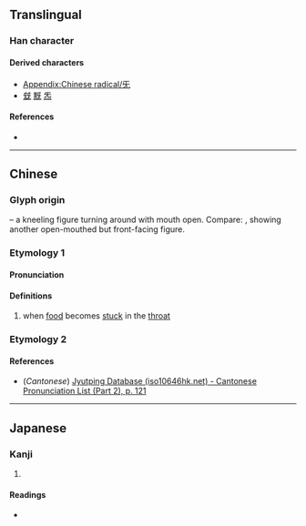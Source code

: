 {{see|兂}}
{{character info}}
{{character info|⺛}}

==Translingual==
{{stroke order|type=animate}}

===Han character===
{{Han char|rn=71|rad=无|as=00|sn=4|four=10410|canj=MVKU|ids=⿸⿻丆𠃋乚(GHTJ),⿸⿻丆丄乚(K)}}

====Derived characters====
* [[Appendix:Chinese radical/旡]]
* [[兓]] [[黖]] [[炁]]

====References====
* {{Han ref|kx=0485.250|dkj=13717|dj=0848.010|hdz=21147.130|uh=65E1|ud=26081|bh=C95E|bd=51550}}

----

==Chinese==
{{zh-forms}}

===Glyph origin===
{{Han etym}}
{{liushu|p}} – a kneeling figure turning around with mouth open. Compare: {{zh-l|*欠}}, showing another open-mouthed but front-facing figure.

===Etymology 1===

====Pronunciation====
{{zh-pron
|m=jì
|c=gei3
|mn=kì
|mc=y
|oc=y
|ma=
|cat=v
}}

====Definitions====
{{zh-hanzi}}

# when [[food]] becomes [[stuck]] in the [[throat]]

===Etymology 2===
{{zh-see|既|ss}}

====References====
* (''Cantonese'') [http://www.iso10646hk.net/jp/document/download.jsp Jyutping Database (iso10646hk.net) - Cantonese Pronunciation List (Part 2), p. 121]

----

==Japanese==

===Kanji===
{{ja-kanji|grade=|rs=无01}}

# {{rfdef|ja|sort=无01}}

====Readings====
* {{ja-readings
|goon=け
|kanon=き
|kun=むせ-ぶ
}}